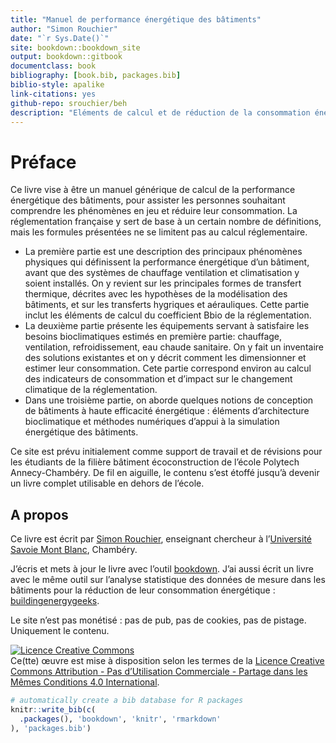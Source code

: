 ```yaml
--- 
title: "Manuel de performance énergétique des bâtiments"
author: "Simon Rouchier"
date: "`r Sys.Date()`"
site: bookdown::bookdown_site
output: bookdown::gitbook
documentclass: book
bibliography: [book.bib, packages.bib]
biblio-style: apalike
link-citations: yes
github-repo: srouchier/beh
description: "Eléments de calcul et de réduction de la consommation énergétique des bâtiments"
---
```


# Préface {-}

Ce livre vise à être un manuel générique de calcul de la performance énergétique des bâtiments, pour assister les personnes souhaitant comprendre les phénomènes en jeu et réduire leur consommation. La réglementation française y sert de base à un certain nombre de définitions, mais les formules présentées ne se limitent pas au calcul réglementaire.

* La première partie est une description des principaux phénomènes physiques qui définissent la performance énergétique d'un bâtiment, avant que des systèmes de chauffage ventilation et climatisation y soient installés. On y revient sur les principales formes de transfert thermique, décrites avec les hypothèses de la modélisation des bâtiments, et sur les transferts hygriques et aérauliques. Cette partie inclut les éléments de calcul du coefficient Bbio de la réglementation.
* La deuxième partie présente les équipements servant à satisfaire les besoins bioclimatiques estimés en première partie: chauffage, ventilation, refroidissement, eau chaude sanitaire. On y fait un inventaire des solutions existantes et on y décrit comment les dimensionner et estimer leur consommation. Cete partie correspond environ au calcul des indicateurs de consommation et d'impact sur le changement climatique de la réglementation.
* Dans une troisième partie, on aborde quelques notions de conception de bâtiments à haute efficacité énergétique : éléments d'architecture bioclimatique et méthodes numériques d'appui à la simulation énergétique des bâtiments.

Ce site est prévu initialement comme support de travail et de révisions pour les étudiants de la filière bâtiment écoconstruction de l'école Polytech Annecy-Chambéry. De fil en aiguille, le contenu s'est étoffé jusqu'à devenir un livre complet utilisable en dehors de l'école.

## A propos {-}

Ce livre est écrit par [Simon Rouchier](https://srouchier.github.io/), enseignant chercheur à l'[Université Savoie Mont Blanc](https://www.univ-smb.fr/), Chambéry.

J'écris et mets à jour le livre avec l'outil [bookdown](https://bookdown.org/home/). J'ai aussi écrit un livre avec le même outil sur l'analyse statistique des données de mesure dans les bâtiments pour la réduction de leur consommation énergétique : [buildingenergygeeks](https://buildingenergygeeks.org/).

Le site n'est pas monétisé : pas de pub, pas de cookies, pas de pistage. Uniquement le contenu.

<a rel="license" href="http://creativecommons.org/licenses/by-nc-sa/4.0/"><img alt="Licence Creative Commons" style="border-width:0" src="https://i.creativecommons.org/l/by-nc-sa/4.0/88x31.png" /></a><br />Ce(tte) œuvre est mise à disposition selon les termes de la <a rel="license" href="http://creativecommons.org/licenses/by-nc-sa/4.0/">Licence Creative Commons Attribution - Pas d’Utilisation Commerciale - Partage dans les Mêmes Conditions 4.0 International</a>.

```r
# automatically create a bib database for R packages
knitr::write_bib(c(
  .packages(), 'bookdown', 'knitr', 'rmarkdown'
), 'packages.bib')
```

